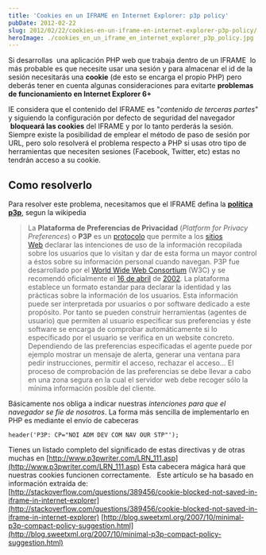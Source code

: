 ```yaml
---
title: 'Cookies en un IFRAME en Internet Explorer: p3p policy'
pubDate: 2012-02-22
slug: 2012/02/22/cookies-en-un-iframe-en-internet-explorer-p3p-policy/
heroImage: ./cookies_en_un_iframe_en_internet_explorer_p3p_policy.jpg
---
```


Si desarrollas  una aplicación PHP web que trabaja dentro de un IFRAME  lo más probable es que necesite usar una sesión y para almacenar el id de la sesión necesitarás una **cookie** (de esto se encarga el propio PHP) pero deberás tener en cuenta algunas consideraciones para evitarte **problemas de funcionamiento en Internet Explorer 6+**

IE considera que el contenido del IFRAME es "_contenido de terceras partes_" y siguiendo la configuración por defecto de seguridad del navegador  **bloqueará las cookies** del IFRAME y por lo tanto perderás la sesión. Siempre existe la posibilidad de emplear el método de paso de sesión por URL, pero solo resolverá el problema respecto a PHP si usas otro tipo de herramientas que necesiten sesiones (Facebook, Twitter, etc) estas no tendrán acceso a su cookie.

## Como resolverlo

Para resolver este problema, necesitamos que el IFRAME defina la **[política p3p](http://www.w3.org/P3P/details.html)**, segun la wikipedia

> La **Plataforma de Preferencias de Privacidad** (_Platform for Privacy Preferences_) o **P3P** es un [protocolo](http://es.wikipedia.org/wiki/Protocolo 'Protocolo') que permite a los [sitios Web](http://es.wikipedia.org/wiki/Servidor_web 'Servidor web') declarar las intenciones de uso de la información recopilada sobre los usuarios que lo visitan y dar de esta forma un mayor control a éstos sobre su información personal cuando navegan. P3P fue desarrollado por el [World Wide Web Consortium](http://es.wikipedia.org/wiki/World_Wide_Web_Consortium 'World Wide Web Consortium') (W3C) y se recomendó oficialmente el [16 de abril](http://es.wikipedia.org/wiki/16_de_abril '16 de abril') de [2002](http://es.wikipedia.org/wiki/2002 '2002'). La plataforma establece un formato estandar para declarar la identidad y las prácticas sobre la información de los usuarios. Esta información puede ser interpretada por usuarios o por software dedicado a este propósito. Por tanto se pueden construir herramientas (agentes de usuario) que permiten al usuario especificar sus preferencias y éste software se encarga de comprobar automáticamente si lo específicado por el usuario se verifica en un website concreto. Dependiendo de las preferencias especificadas el agente puede por ejemplo mostrar un mensaje de alerta, generar una ventana para pedir instrucciones, permitir el acceso, rechazar el acceso... El proceso de comprobación de las preferencias se debe llevar a cabo en una zona segura en la cual el servidor web debe recoger sólo la mínima información posible del cliente.

Básicamente nos obliga a indicar nuestras *intenciones* *para que el navegador se fíe de nosotros*. La forma más sencilla de implementarlo en PHP es mediante el envío de cabeceras

```
header('P3P: CP="NOI ADM DEV COM NAV OUR STP"');
```

Tienes un listado completo del significado de estas directivas y de otras muchas en [http://www.p3pwriter.com/LRN_111.asp](http://www.p3pwriter.com/LRN_111.asp) Esta cabecera mágica hará que nuestras cookies funcionen correctamente.   Este artículo se ha basado en información extraída de: [http://stackoverflow.com/questions/389456/cookie-blocked-not-saved-in-iframe-in-internet-explorer](http://stackoverflow.com/questions/389456/cookie-blocked-not-saved-in-iframe-in-internet-explorer) [http://blog.sweetxml.org/2007/10/minimal-p3p-compact-policy-suggestion.html](http://blog.sweetxml.org/2007/10/minimal-p3p-compact-policy-suggestion.html)
